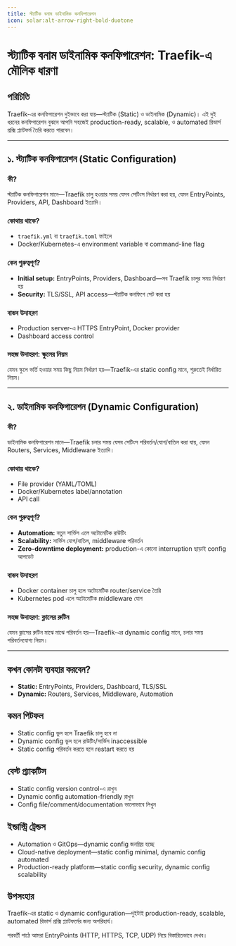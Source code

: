 ```yaml
---
title: স্ট্যাটিক বনাম ডাইনামিক কনফিগারেশন
icon: solar:alt-arrow-right-bold-duotone
---
```


# স্ট্যাটিক বনাম ডাইনামিক কনফিগারেশন: Traefik-এ মৌলিক ধারণা

## পরিচিতি

Traefik-এর কনফিগারেশন দুইভাবে করা যায়—স্ট্যাটিক (Static) ও ডাইনামিক (Dynamic)। এই দুই ধরনের কনফিগারেশন বুঝলে আপনি সহজেই production-ready, scalable, ও automated রিভার্স প্রক্সি প্ল্যাটফর্ম তৈরি করতে পারবেন।

---

## ১. স্ট্যাটিক কনফিগারেশন (Static Configuration)

### কী?

স্ট্যাটিক কনফিগারেশন মানে—Traefik চালু হওয়ার সময় যেসব সেটিংস নির্ধারণ করা হয়, যেমন EntryPoints, Providers, API, Dashboard ইত্যাদি।

### কোথায় থাকে?
- `traefik.yml` বা `traefik.toml` ফাইলে
- Docker/Kubernetes-এ environment variable বা command-line flag

### কেন গুরুত্বপূর্ণ?
- **Initial setup:** EntryPoints, Providers, Dashboard—সব Traefik চালুর সময় নির্ধারণ হয়
- **Security:** TLS/SSL, API access—স্ট্যাটিক কনফিগে সেট করা হয়

### বাস্তব উদাহরণ
- Production server-এ HTTPS EntryPoint, Docker provider
- Dashboard access control

### সহজ উদাহরণ: স্কুলের নিয়ম

যেমন স্কুলে ভর্তি হওয়ার সময় কিছু নিয়ম নির্ধারণ হয়—Traefik-এর static config মানে, শুরুতেই নির্ধারিত নিয়ম।

---

## ২. ডাইনামিক কনফিগারেশন (Dynamic Configuration)

### কী?

ডাইনামিক কনফিগারেশন মানে—Traefik চলার সময় যেসব সেটিংস পরিবর্তন/যোগ/বাতিল করা যায়, যেমন Routers, Services, Middleware ইত্যাদি।

### কোথায় থাকে?
- File provider (YAML/TOML)
- Docker/Kubernetes label/annotation
- API call

### কেন গুরুত্বপূর্ণ?
- **Automation:** নতুন সার্ভিস এলে অটোমেটিক রাউটিং
- **Scalability:** সার্ভিস যোগ/বাতিল, middleware পরিবর্তন
- **Zero-downtime deployment:** production-এ কোনো interruption ছাড়াই config আপডেট

### বাস্তব উদাহরণ
- Docker container চালু হলে অটোমেটিক router/service তৈরি
- Kubernetes pod এলে অটোমেটিক middleware যোগ

### সহজ উদাহরণ: ক্লাসের রুটিন

যেমন ক্লাসের রুটিন মাঝে মাঝে পরিবর্তন হয়—Traefik-এর dynamic config মানে, চলার সময় পরিবর্তনযোগ্য নিয়ম।

---

## কখন কোনটা ব্যবহার করবেন?

- **Static:** EntryPoints, Providers, Dashboard, TLS/SSL
- **Dynamic:** Routers, Services, Middleware, Automation

## কমন পিটফল

- Static config ভুল হলে Traefik চালু হবে না
- Dynamic config ভুল হলে রাউটিং/সার্ভিস inaccessible
- Static config পরিবর্তন করতে হলে restart করতে হয়

## বেস্ট প্র্যাকটিস

- Static config version control-এ রাখুন
- Dynamic config automation-friendly রাখুন
- Config file/comment/documentation ভালোভাবে লিখুন

## ইন্ডাস্ট্রি ট্রেন্ডস

- Automation ও GitOps—dynamic config জনপ্রিয় হচ্ছে
- Cloud-native deployment—static config minimal, dynamic config automated
- Production-ready platform—static config security, dynamic config scalability

## উপসংহার

Traefik-এর static ও dynamic configuration—দুইটাই production-ready, scalable, automated রিভার্স প্রক্সি প্ল্যাটফর্মের জন্য অপরিহার্য।

পরবর্তী পাঠে আমরা EntryPoints (HTTP, HTTPS, TCP, UDP) নিয়ে বিস্তারিতভাবে দেখব।
